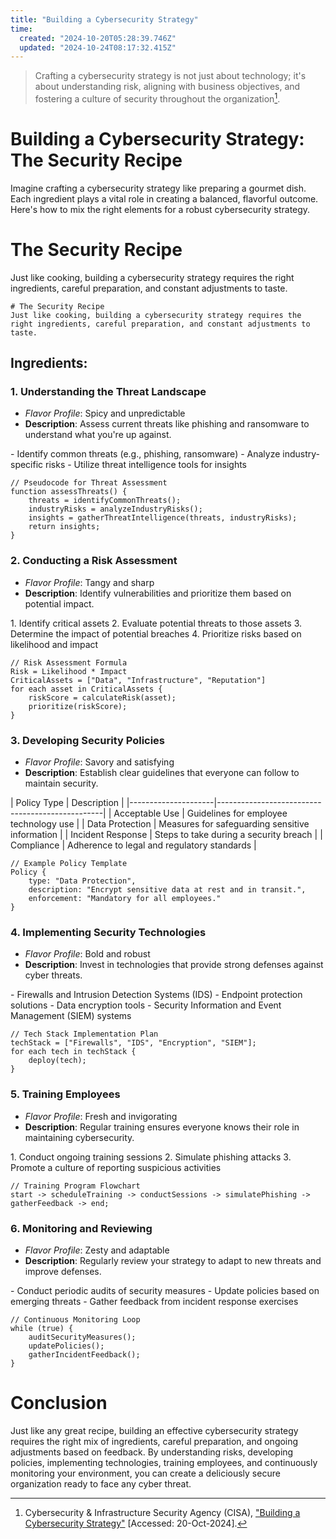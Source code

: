 ```yaml
---
title: "Building a Cybersecurity Strategy"
time:
  created: "2024-10-20T05:28:39.746Z"
  updated: "2024-10-24T08:17:32.415Z"
---
```


> Crafting a cybersecurity strategy is not just about technology; it's about understanding risk, aligning with business objectives, and fostering a culture of security throughout the organization[^1]. 

# Building a Cybersecurity Strategy: The Security Recipe

Imagine crafting a cybersecurity strategy like preparing a gourmet dish. Each ingredient plays a vital role in creating a balanced, flavorful outcome. Here's how to mix the right elements for a robust cybersecurity strategy.

<Preview codeblock>
  <div>
    <h1>The Security Recipe</h1>
    <p>Just like cooking, building a cybersecurity strategy requires the right ingredients, careful preparation, and constant adjustments to taste.</p>
  </div>
</Preview>

```text
# The Security Recipe
Just like cooking, building a cybersecurity strategy requires the right ingredients, careful preparation, and constant adjustments to taste.
```

## Ingredients:

### 1. **Understanding the Threat Landscape**  
   - *Flavor Profile*: Spicy and unpredictable  
   - **Description**: Assess current threats like phishing and ransomware to understand what you're up against.

<Preview codeblock>
  - Identify common threats (e.g., phishing, ransomware)
  - Analyze industry-specific risks
  - Utilize threat intelligence tools for insights
</Preview>

```text
// Pseudocode for Threat Assessment
function assessThreats() {
    threats = identifyCommonThreats();
    industryRisks = analyzeIndustryRisks();
    insights = gatherThreatIntelligence(threats, industryRisks);
    return insights;
}
```

### 2. **Conducting a Risk Assessment**  
   - *Flavor Profile*: Tangy and sharp  
   - **Description**: Identify vulnerabilities and prioritize them based on potential impact.

<Preview codeblock>
1. Identify critical assets
2. Evaluate potential threats to those assets
3. Determine the impact of potential breaches
4. Prioritize risks based on likelihood and impact
</Preview>

```text
// Risk Assessment Formula
Risk = Likelihood * Impact
CriticalAssets = ["Data", "Infrastructure", "Reputation"]
for each asset in CriticalAssets {
    riskScore = calculateRisk(asset);
    prioritize(riskScore);
}
```

### 3. **Developing Security Policies**  
   - *Flavor Profile*: Savory and satisfying  
   - **Description**: Establish clear guidelines that everyone can follow to maintain security.

<Preview codeblock>
| Policy Type         | Description                                     |
|---------------------|-------------------------------------------------|
| Acceptable Use      | Guidelines for employee technology use          |
| Data Protection     | Measures for safeguarding sensitive information |
| Incident Response    | Steps to take during a security breach         |
| Compliance          | Adherence to legal and regulatory standards     |
</Preview>

```text
// Example Policy Template
Policy {
    type: "Data Protection",
    description: "Encrypt sensitive data at rest and in transit.",
    enforcement: "Mandatory for all employees."
}
```

### 4. **Implementing Security Technologies**  
   - *Flavor Profile*: Bold and robust  
   - **Description**: Invest in technologies that provide strong defenses against cyber threats.

<Preview codeblock>
- Firewalls and Intrusion Detection Systems (IDS)
- Endpoint protection solutions
- Data encryption tools
- Security Information and Event Management (SIEM) systems
</Preview>

```text
// Tech Stack Implementation Plan
techStack = ["Firewalls", "IDS", "Encryption", "SIEM"];
for each tech in techStack {
    deploy(tech);
}
```

### 5. **Training Employees**  
   - *Flavor Profile*: Fresh and invigorating  
   - **Description**: Regular training ensures everyone knows their role in maintaining cybersecurity.

<Preview codeblock>
1. Conduct ongoing training sessions 
2. Simulate phishing attacks 
3. Promote a culture of reporting suspicious activities 
</Preview>

```text
// Training Program Flowchart
start -> scheduleTraining -> conductSessions -> simulatePhishing -> gatherFeedback -> end;
```

### 6. **Monitoring and Reviewing**  
   - *Flavor Profile*: Zesty and adaptable  
   - **Description**: Regularly review your strategy to adapt to new threats and improve defenses.

<Preview codeblock>
- Conduct periodic audits of security measures 
- Update policies based on emerging threats 
- Gather feedback from incident response exercises 
</Preview>

```text
// Continuous Monitoring Loop
while (true) {
    auditSecurityMeasures();
    updatePolicies();
    gatherIncidentFeedback();
}
```

# Conclusion

Just like any great recipe, building an effective cybersecurity strategy requires the right mix of ingredients, careful preparation, and ongoing adjustments based on feedback. By understanding risks, developing policies, implementing technologies, training employees, and continuously monitoring your environment, you can create a deliciously secure organization ready to face any cyber threat.

[^1]: Cybersecurity & Infrastructure Security Agency (CISA), ["Building a Cybersecurity Strategy"](https://www.cisa.gov/publications-library) [Accessed: 20-Oct-2024].